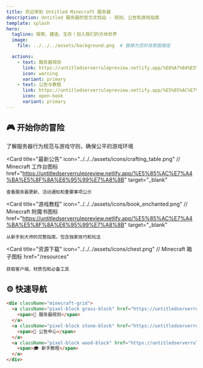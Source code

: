 ```yaml
---
title: 欢迎来到 Untitled Minecraft 服务器
description: Untitled 服务器的官方文档站 - 规则、公告和游戏指南
template: splash
hero:
  tagline: 探索、建造、生存！加入我们的方块世界
  image:
    file: ../../../assets/background.png  # 替换为您的背景图路径

  actions:
    - text: 服务器规则
      link: https://untitledserverrulepreview.netlify.app/%E8%A7%84%E5%88%99%E8%AF%A6%E7%BB%86%E7%89%88/
      icon: warning
      variant: primary
    - text: 公告与教程
      link: https://untitledserverrulepreview.netlify.app/%E5%85%AC%E7%A4%BA%E5%8F%8A%E6%95%99%E7%A8%8B
      icon: open-book
      variant: primary
---
```



## 🎮 开始你的冒险

<CardGrid stagger>
  <Card 
    title="服务器规则" 
    icon="../../../assets/icons/diamond_sword.png"  // Minecraft 钻石剑图标
    href="https://untitledserverrulepreview.netlify.app/%E8%A7%84%E5%88%99%E8%AF%A6%E7%BB%86%E7%89%88/"
    target="_blank"
  >
    了解服务器行为规范与游戏守则，确保公平的游戏环境
  </Card>
  
  <Card 
    title="最新公告" 
    icon="../../../assets/icons/crafting_table.png"  // Minecraft 工作台图标
    href="https://untitledserverrulepreview.netlify.app/%E5%85%AC%E7%A4%BA%E5%8F%8A%E6%95%99%E7%A8%8B"
    target="_blank"
  >
    查看服务器更新、活动通知和重要事项公示
  </Card>
  
  <Card 
    title="游戏教程" 
    icon="../../../assets/icons/book_enchanted.png"  // Minecraft 附魔书图标
    href="https://untitledserverrulepreview.netlify.app/%E5%85%AC%E7%A4%BA%E5%8F%8A%E6%95%99%E7%A8%8B"
    target="_blank"
  >
    从新手到大师的完整指南，包含独家技巧和玩法
  </Card>
  
  <Card 
    title="资源下载" 
    icon="../../../assets/icons/chest.png"  // Minecraft 箱子图标
    href="/resources"
  >
    获取客户端、材质包和必备工具
  </Card>
</CardGrid>

## ⚙️ 快速导航

```html
<div className="minecraft-grid">
  <a className="pixel-block grass-block" href="https://untitledserverrulepreview.netlify.app/%E8%A7%84%E5%88%99%E8%AF%A6%E7%BB%86%E7%89%88/">
    <span>📜 服务器规则</span>
  </a>
  <a className="pixel-block stone-block" href="https://untitledserverrulepreview.netlify.app/%E5%85%AC%E7%A4%BA%E5%8F%8A%E6%95%99%E7%A8%8B">
    <span>📢 公告中心</span>
  </a>
  <a className="pixel-block wood-block" href="https://untitledserverrulepreview.netlify.app/%E5%85%AC%E7%A4%BA%E5%8F%8A%E6%95%99%E7%A8%8B">
    <span>🎓 新手教程</span>
  </a>
</div>